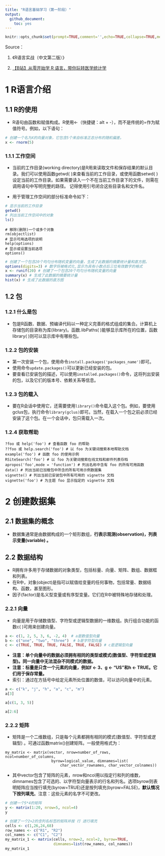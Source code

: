 ```yaml
---
title: "R语言基础学习（第一阶段）"
output: 
  github_document:
    toc: yes
---
```


```r
knitr::opts_chunk$set(prompt=TRUE,comment='',echo=TRUE,collapse=TRUE,message=FALSE,warning=FALSE)
```

Source：

1. 《R语言实战（中文第二版）》

2. [【B站】从零开始学 R 语言，带你玩转医学统计学](https://www.bilibili.com/video/BV1JU4y1f7zg/?spm_id_from=333.1007.top_right_bar_window_custom_collection.content.click&vd_source=fa22bae99c47db3f7bc43573bd9b3ed3)

# 1 R语言介绍

## 1.1 R的使用

- R语句由函数和赋值构成。R使用<-（快捷键：alt + -），而不是传统的=作为赋值符号。例如，以下语句：

```r
# 创建一个名为X的向量对象，它包含5个来自标准正态分布的随机偏差。
x <- rnorm(5)
```

### 1.1.1 工作空间

- 当前的工作目录(working directory)是R用来读取文件和保存结果的默认目录。我们可以使用函数getwd( )来查看当前的工作目录，或使用函数setwd( )设定当前的工作目录。如果需要读入一个不在当前工作目录下的文件，则需在调用语句中写明完整的路径。 记得使用引号闭合这些目录名和文件名。

- 用于管理工作空间的部分标准命令如下：

```r
# 显示当前的工作目录
getwd()
# 列出当前工作空间中的对象
ls()
```

```
# 移除(删除)一个或多个对象
rm(objectlist)
# 显示可用选项的说明
help(options)
# 显示或设置当前选项
options()
```

```r
# 创建了一个包含20个均匀分布随机变量的向量，生成了此数据的摘要统计量和直方图。
options(digits=3) # 数字将被格式化,显示为具有小数点后三位有效数字的格式
x <- runif(20) # 创建了一个包含20个均匀分布随机变量的向量
summary(x) # 生成了此数据的摘要统计量
hist(x) # 生成了此数据的直方图
```

## 1.2 包

### 1.2.1 什么是包

- 包是R函数、数据、预编译代码以一种定义完善的格式组成的集合。计算机上存储包的目录称为库(library)。函数.libPaths( )能够显示库所在的位置，函数library( )则可以显示库中有哪些包。

### 1.2.2 包的安装

- 第一次安装一个包，使用命令`install.packages('packages_name')`即可。
- 使用命令`update.packages()`可以更新已经安装的包。
- 要查看已安装包的描述，可以使用`installed.packages()`命令，这将列出安装的包，以及它们的版本号、依赖关系等信息。

### 1.2.3 包的载入

- 要在R会话中使用它，还需要使用`library()`命令载入这个包。例如，要使用gclus包，执行命令`library(gclus)`即可。当然，在载入一个包之前必须已经安装了这个包。在一个会话中，包只需载入一次。

### 1.2.4 获取帮助

```
?foo 或 help('foo') # 查看函数 foo 的帮助
??foo 或 help.search('foo') # 以 foo 为关键词搜索本地帮助文档
example('foo') # 函数 foo 的使用示例
RSiteSearch('foo') # 以 foo 为关键词搜索在线文档和邮件列表存档
apropos('foo',mode = 'function') # 列出名称中含有 foo 的所有可用函数
data() # 列出当前已加载包中所含的所有可用示例数据集
vignette() # 列出当前已安装包中所有可用的 vignette 文档
vignette('foo') # 为主题 foo 显示指定的 vignette 文档
```

# 2 创建数据集

## 2.1 数据集的概念

- 数据集通常是由数据构成的一个矩形数组，**行表示观测(observation)，列表示变量(variable) 。**

## 2.2 数据结构

- R拥有许多用于存储数据的对象类型，包括标量、向量、矩阵、数组、数据框和列表。
- 在R中，对象(object)是指可以赋值给变量的任何事物，包括常量、数据结构、函数，甚至图形。
- 因子(factor)是名义型变量或有序型变量。它们在R中被特殊地存储和处理。

### 2.2.1 向量

- 向量是用于存储数值型、字符型或逻辑型数据的一维数组。执行组合功能的函数c( )可用来创建向量。

```r
a <- c(1, 2, 5, 3, 6, -2, 4)  # a是数值型向量
b <- c("one", "two", "three")  # b是字符型向量
c <- c(TRUE, TRUE, TRUE, FALSE, TRUE, FALSE) # c是逻辑型向量
```

- **注意：单个向量中的数据必须拥有相同的类型或模式(数值型、字符型或逻辑型)。同一向量中无法混杂不同模式的数据。**
- **注意：标量是只含一个元素的向量，例如f <- 3、g <- "US"和h <- TRUE。它们用于保存常量。**
- 索引：通过在方括号中给定元素所处位置的数值，可以访问向量中的元素。

```r
a <- c("k", "j", "h", "a", "c", "m") 
a[3]
```
```r
a[c(1, 3, 5)]
```
```r
a[2:6]
```

### 2.2.2 矩阵

- 矩阵是一个二维数组，只是每个元素都拥有相同的模式(数值型、字符型或逻辑型) 。可通过函数matrix()创建矩阵。一般使用格式为：

```
my_matrix <- matrix(vector, nrow=number_of_rows, ncol=number_of_columns,
                     byrow=logical_value, dimnames=list(
                         char_vector_rownames, char_vector_colnames))
```

- 其中vector包含了矩阵的元素，nrow和ncol用以指定行和列的维数，dimnames包含了可选的、以字符型向量表示的行名和列名。选项byrow则表明矩阵应当按行填充(byrow=TRUE)还是按列填充(byrow=FALSE)，**默认情况下按列填充**。注意：这些元素的名字不可更改。

```r
# 创建一个5*4的矩阵
y <- matrix(1:20, nrow=5, ncol=4)
y
```

```r
# 创建了一个2×2的含列名标签的矩阵并按 行 进行填充
cells <- c(1,26,24,68)
row_names <- c("R1", "R2")
col_names <- c("C1", "C2")
my_matrix_1 <- matrix(cells, nrow=2, ncol=2, byrow=TRUE, 
                      dimnames=list(row_names, col_names))
my_matrix_1
```




















 